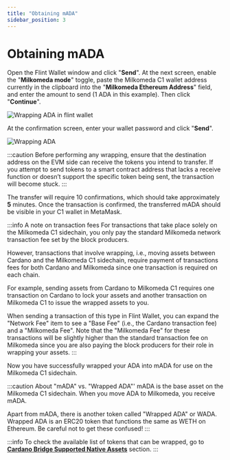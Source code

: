 ```yaml
---
title: "Obtaining mADA"
sidebar_position: 3
---
```


# Obtaining mADA

Open the Flint Wallet window and click "**Send**". At the next screen, enable the "**Milkomeda mode**" toggle, paste the Milkomeda C1 wallet address currently in the clipboard into the "**Milkomeda Ethereum Address**" field, and enter the amount to send (1 ADA in this example). Then click "**Continue**".

![Wrapping ADA in flint wallet](/img/wrapping-send-flint.png)

At the confirmation screen, enter your wallet password and click "**Send**".

![Wrapping ADA](/img/wrapping-ada-send.png)

:::caution
Before performing any wrapping, ensure that the destination address on the EVM side can receive the tokens you intend to transfer. If you attempt to send tokens to a smart contract address that lacks a receive function or doesn’t support the specific token being sent, the transaction will become stuck.
:::

The transfer will require 10 confirmations, which should take approximately **5** minutes. Once the transaction is confirmed, the transferred mADA should be visible in your C1 wallet in MetaMask.

:::info A note on transaction fees
For transactions that take place solely on the Milkomeda C1 sidechain, you only pay the standard Milkomeda network transaction fee set by the block producers.

However, transactions that involve wrapping, i.e., moving assets between Cardano and the Milkomeda C1 sidechain, require payment of transactions fees for both Cardano and Milkomeda since one transaction is required on each chain.

For example, sending assets from Cardano to Milkomeda C1 requires one transaction on Cardano to lock your assets and another transaction on Milkomeda C1 to issue the wrapped assets to you.

When sending a transaction of this type in Flint Wallet, you can expand the "Network Fee" item to see a "Base Fee" (i.e., the Cardano transaction fee) and a "Milkomeda Fee". Note that the "Milkomeda Fee" for these transactions will be slightly higher than the standard transaction fee on Milkomeda since you are also paying the block producers for their role in wrapping your assets.
:::

Now you have successfully wrapped your ADA into mADA for use on the Milkomeda C1 sidechain.

:::caution About "mADA" vs. "Wrapped ADA"'
mADA is the base asset on the Milkomeda C1 sidechain. When you move ADA to Milkomeda, you receive mADA.

Apart from mADA, there is another token called "Wrapped ADA" or WADA. Wrapped ADA is an ERC20 token that functions the same as WETH on Ethereum. Be careful not to get these confused!
:::

:::info
To check the available list of tokens that can be wrapped, go to [**Cardano Bridge Supported Native Assets**](./cardano-bridge-supported-native-assets) section.
:::
